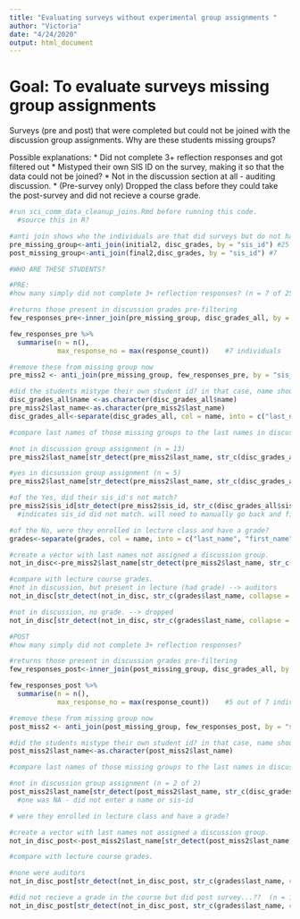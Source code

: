 ```yaml
---
title: "Evaluating surveys without experimental group assignments "
author: "Victoria"
date: "4/24/2020"
output: html_document
---
```

# Goal: To evaluate surveys missing group assignments
Surveys (pre and post) that were completed but could not be joined with the discussion group assignments. 
Why are these students missing groups? 

Possible explanations: 
*   Did not complete 3+ reflection responses and got filtered out
*   Mistyped their own SIS ID on the survey, making it so that the data could not be joined?
*   Not in the discussion section at all - auditing discussion. 
*   (Pre-survey only) Dropped the class before they could take the post-survey and did not recieve a course grade. 

```r
#run sci_comm_data_cleanup_joins.Rmd before running this code. 
  #source this in R?
```

```r
#anti join shows who the individuals are that did surveys but do not have grades/group assignments
pre_missing_group<-anti_join(initial2, disc_grades, by = "sis_id") #25
post_missing_group<-anti_join(final2,disc_grades, by = "sis_id") #7

#WHO ARE THESE STUDENTS?
```

```r
#PRE: 
#how many simply did not complete 3+ reflection responses? (n = 7 of 25)

#returns those present in discussion grades pre-filtering
few_responses_pre<-inner_join(pre_missing_group, disc_grades_all, by = "sis_id") 

few_responses_pre %>% 
  summarise(n = n(), 
            max_response_no = max(response_count))    #7 individuals 

#remove these from missing group now
pre_miss2 <- anti_join(pre_missing_group, few_responses_pre, by = "sis_id") #now 18

#did the students mistype their own student id? in that case, name should appear even if id doesn't match
disc_grades_all$name <-as.character(disc_grades_all$name)
pre_miss2$last_name<-as.character(pre_miss2$last_name)
disc_grades_all<-separate(disc_grades_all, col = name, into = c("last_name", "first_name"), sep = ",")

#compare last names of those missing groups to the last names in discussion

#not in discussion group assignment (n = 13)
pre_miss2$last_name[str_detect(pre_miss2$last_name, str_c(disc_grades_all$last_name, collapse = "|"), negate = T)]

#yes in dicsussion group assignment (n = 5)
pre_miss2$last_name[str_detect(pre_miss2$last_name, str_c(disc_grades_all$last_name, collapse = "|"), negate = F)]

#of the Yes, did their sis_id's not match?
pre_miss2$sis_id[str_detect(pre_miss2$sis_id, str_c(disc_grades_all$sis_id, collapse = "|"), negate = F)] #returns 0
  #indicates sis_id did not match. will need to manually go back and fix for these 5. 

#of the No, were they enrolled in lecture class and have a grade?
grades<-separate(grades, col = name, into = c("last_name", "first_name"), sep = ",")

#create a vector with last names not assigned a discussion group.
not_in_disc<-pre_miss2$last_name[str_detect(pre_miss2$last_name, str_c(disc_grades_all$last_name, collapse = "|"), negate = T)]

#compare with lecture course grades.
#not in discussion, but present in lecture (had grade) --> auditors
not_in_disc[str_detect(not_in_disc, str_c(grades$last_name, collapse = "|"), negate = F)]

#not in discussion, no grade. --> dropped
not_in_disc[str_detect(not_in_disc, str_c(grades$last_name, collapse = "|"), negate = T)]

```

```r
#POST 
#how many simply did not complete 3+ reflection responses?

#returns those present in discussion grades pre-filtering
few_responses_post<-inner_join(post_missing_group, disc_grades_all, by = "sis_id") 

few_responses_post %>% 
  summarise(n = n(), 
            max_response_no = max(response_count))    #5 out of 7 indivs.

#remove these from missing group now
post_miss2 <- anti_join(post_missing_group, few_responses_post, by = "sis_id") #now 2

#did the students mistype their own student id? in that case, name should appear even if id doesn't match
post_miss2$last_name<-as.character(post_miss2$last_name)

#compare last names of those missing groups to the last names in discussion

#not in discussion group assignment (n = 2 of 2)
post_miss2$last_name[str_detect(post_miss2$last_name, str_c(disc_grades_all$last_name, collapse = "|"), negate = T)]
  #one was NA - did not enter a name or sis-id

# were they enrolled in lecture class and have a grade?

#create a vector with last names not assigned a discussion group.
not_in_disc_post<-post_miss2$last_name[str_detect(post_miss2$last_name, str_c(disc_grades_all$last_name, collapse = "|"), negate = T)]

#compare with lecture course grades.

#none were auditors
not_in_disc_post[str_detect(not_in_disc_post, str_c(grades$last_name, collapse = "|"), negate = F)]

#did not recieve a grade in the course but did post survey...??  (n = 1)
not_in_disc_post[str_detect(not_in_disc_post, str_c(grades$last_name, collapse = "|"), negate = T)]

```


